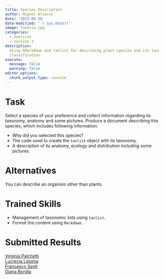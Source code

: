 ```yaml
---
title: Species Description
author: Miguel Alvarez
date: '2023-04-28'
date-modified: '`r Sys.Date()`'
image: fuchsia.jpg
categories:
  - exercise
  - session 2
description: 
  Using RMarkdown and taxlist for describing plant species and its taxonomic
  classification.
execute: 
  message: false
  warning: false
editor_options: 
  chunk_output_type: console
---
```



# Task

Select a species of your preference and collect information regarding
its taxonomy, anatomy and some pictures. Produce a document describing this
species, which includes following information:

- Why did you selected this species?
- The code used to create the `taxlist` object with its taxonomy.
- A description of its anatomy, ecology and distribution including some
  pictures.

# Alternatives

You can describe an organism other than plants.

# Trained Skills

- Management of taxonomic lists using `taxlist`.
- Format the content using `Markdown`.

# Submitted Results

[Virginia Palchetti](virginia-palchetti.html)\
[Lucrecia Lipoma](lucrecia-lipoma.html)\
[Francesco Santi](francesco-santi.html)\
[Diana Bonilla](diana-bonilla.html)
